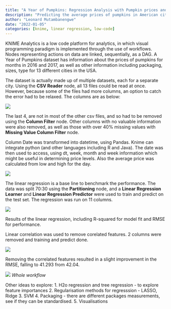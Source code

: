 ```yaml
---
title: "A Year of Pumpkins: Regression Analysis with Pumpkin prices and KNIME Analytics platform"
description: "Predicting the average prices of pumpkins in American cities using Linear Regression and Knime Analytics"
author: "Leonard Mutambanengwe"
date: "2022-01-05"
categories: [knime, linear regression, low-code]
---
```


KNIME Analytics is a low code platform for analytics, in which visual programming paradigm is implemented through the use of workflows. Nodes representing actions on data are linked, sequentially, as a DAG. A Year of Pumpkins dataset has information about the prices of pumpkins for months in 2016 and 2017, as well as other information including packaging, sizes, type for 13 different cities in the USA. 

The dataset is actually made up of multiple datasets, each for a separate city. Using the **CSV Reader** node, all 13 files could be read at once. However, because some of the files had more columns, an option to catch the error had to be relaxed.
The columns are as below:

![](.\images\\columns.jpg)

The last 4, are not in most of the other csv files, and so had to be removed using the **Column Filter** node. Other columns with no valuable information were also removed, as well as those with over 40% missing values with **Missing Value Column Filter** node. 

Column Date was transformed into datetime, using Pandas. Knime can integrate python (and other languages including R and Java). The date was then used to access, using dt, week, month and week information which might be useful in determining price levels. Also the average price was calculated from low and high for the day. 

![](.\\images\\py_script.jpg)

The linear regression is a base line to benchmark the performance. The data was split 70:30 using the **Partitioning** node, and a **Linear Regression Learner** and **Linear Regression Predictor** were used to train and predict on the test set.
The regression was run on 11 columns. 

![](.\\images\\results1.jpg)

Results of the linear regression, including R-squared for model fit and RMSE for performance. 

Linear correlation was used to remove corelated features. 2 columns were removed and training and predict done.

![](.\\images\\results2.jpg)

Removing the correlated features resulted in a slight improvement in the RMSE, falling to 41.293 from 42.04. 

![](.\\images\\pumpkins_shot.jpg)
*Whole workflow*

Other ideas to explore:
1. H2o regression and tree regression - to explore feature importances 
2. Regularisation methods for regresssion - LASSO, Ridge
3. SVM
4. Packaging - there are different packages measurements, see if they can be standardised.
5. Visualisations
